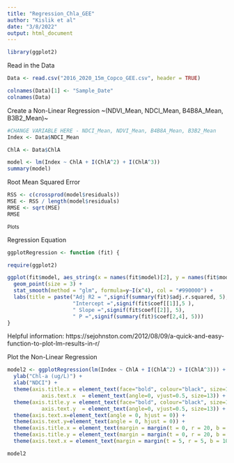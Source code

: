 ---
title: "Regression_Chla_GEE"
author: "Kislik et al"
date: "3/8/2022"
output: html_document
---

```{r}
library(ggplot2)
```

Read in the Data
```{r}
Data <- read.csv("2016_2020_15m_Copco_GEE.csv", header = TRUE)

colnames(Data)[1] <- "Sample_Date"
colnames(Data)
```

Create a Non-Linear Regression 
    ~(NDVI_Mean, NDCI_Mean, B4B8A_Mean, B3B2_Mean)~
```{r}

#CHANGE VARIABLE HERE - NDCI_Mean, NDVI_Mean, B4B8A_Mean, B3B2_Mean
Index <- Data$NDCI_Mean

ChlA <- Data$ChlA

model <- lm(Index ~ ChlA + I(ChlA^2) + I(ChlA^3))
summary(model)
```


Root Mean Squared Error
```{r}
RSS <- c(crossprod(model$residuals))
MSE <- RSS / length(model$residuals)
RMSE <- sqrt(MSE)
RMSE 
```

~Plots~

Regression Equation
```{r}
ggplotRegression <- function (fit) {

require(ggplot2)

ggplot(fit$model, aes_string(x = names(fit$model)[2], y = names(fit$model)[1])) + 
  geom_point(size = 3) +
  stat_smooth(method = "glm", formula=y~I(x^4), col = "#990000") +
  labs(title = paste("Adj R2 = ",signif(summary(fit)$adj.r.squared, 5),
                     "Intercept =",signif(fit$coef[[1]],5 ),
                     " Slope =",signif(fit$coef[[2]], 5),
                     " P =",signif(summary(fit)$coef[2,4], 5)))
}
```
Helpful information: https://sejohnston.com/2012/08/09/a-quick-and-easy-function-to-plot-lm-results-in-r/


Plot the Non-Linear Regression
```{r}
model2 <- ggplotRegression(lm(Index ~ ChlA + I(ChlA^2) + I(ChlA^3))) +
  ylab("Chl-a (ug/L)") +
  xlab("NDCI") + 
  theme(axis.title.x = element_text(face="bold", colour="black", size=15),
           axis.text.x  = element_text(angle=0, vjust=0.5, size=13)) + 
  theme(axis.title.y = element_text(face="bold", colour="black", size=15),
           axis.text.y  = element_text(angle=0, vjust=0.5, size=13)) +
  theme(axis.text.x=element_text(angle = 0, hjust = 0)) + 
  theme(axis.text.y=element_text(angle = 0, hjust = 0)) +
  theme(axis.title.x = element_text(margin = margin(t = 0, r = 20, b = 0, l = 0))) + 
  theme(axis.title.y = element_text(margin = margin(t = 0, r = 20, b = 0, l = 0))) + 
  theme(axis.text.x = element_text(margin = margin(t = 5, r = 5, b = 10, l = 5)))

model2

```

